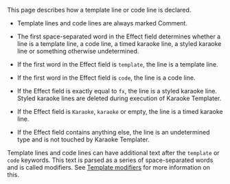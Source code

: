 This page describes how a template line or code line is declared.

* Template lines and code lines are always marked Comment.

* The first space-separated word in the Effect field determines whether a line is a template line, a code line, a timed karaoke line, a styled karaoke line or something otherwise undetermined.

* If the first word in the Effect field is <code>template</code>, the line is a template line.

* If the first word in the Effect field is <code>code</code>, the line is a code line.

* If the Effect field is exactly equal to <code>fx</code>, the line is a styled karaoke line. Styled karaoke lines are deleted during execution of Karaoke Templater.

* If the Effect field is <code>Karaoke</code>, <code>karaoke</code> or empty, the line is a timed karaoke line.

* If the Effect field contains anything else, the line is an undetermined type and is not touched by Karaoke Templater.

Template lines and code lines can have additional text after the <code>template</code> or <code>code</code> keywords. This text is parsed as a series of space-separated words and is called modifiers. See [[Karaoke Templater Reference: Template modifiers|Template modifiers]] for more information on this.